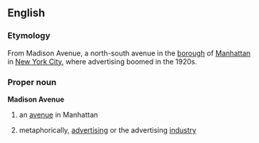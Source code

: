 ==English==
===Etymology===
From Madison Avenue, a north-south avenue in the [[borough]] of [[Manhattan]] in [[New York City]], where advertising boomed in the 1920s.
===Proper noun===
'''Madison Avenue'''
{{wikipedia}}
#an [[avenue]] in Manhattan
#{{idiom}} metaphorically, [[advertising]] or the advertising [[industry]]